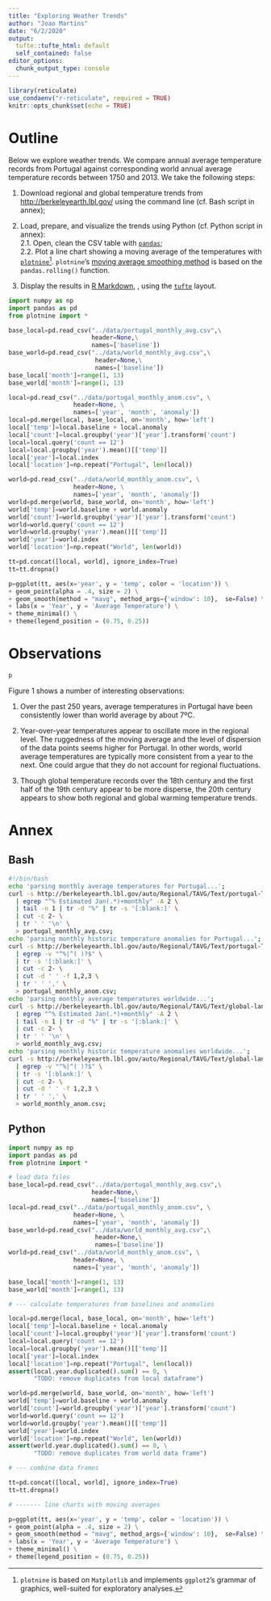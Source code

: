 ```yaml
---
title: "Exploring Weather Trends"
author: "Joao Martins"
date: "6/2/2020"
output:
  tufte::tufte_html: default
  self_contained: false
editor_options: 
  chunk_output_type: console
---
```



```r
library(reticulate)
use_condaenv("r-reticulate", required = TRUE)
knitr::opts_chunk$set(echo = TRUE)
```


# Outline

Below we explore weather trends.  We compare annual average temperature records from Portugal against corresponding world annual average temperature records between 1750 and 2013.  We take the following steps:

1. Download regional and global temperature trends from [http://berkeleyearth.lbl.gov/](http://berkeleyearth.lbl.gov) using the command line (cf. Bash script in annex);

2. Load, prepare, and visualize the trends using Python (cf. Python script in annex):  
  2.1. Open, clean the CSV table with [`pandas`](https://github.com/pandas-dev/pandas);  
  2.2. Plot a line chart showing a moving average of the temperatures with [`plotnine`](https://github.com/has2k1/plotnine)^[`plotnine` is based on `Matplotlib` and implements `ggplot2`'s grammar of graphics, well-suited for exploratory analyses.]. `plotnine`'s [moving average smoothing method](https://plotnine.readthedocs.io/en/stable/generated/plotnine.stats.stat_smooth.html) is based on the `pandas.rolling()` function.

3. Display the results in [R Markdown](https://rmarkdown.rstudio.com), \LaTeX, using the [`tufte`](https://github.com/rstudio/tufte) layout.

```python
import numpy as np
import pandas as pd
from plotnine import *

base_local=pd.read_csv("../data/portugal_monthly_avg.csv",\
                       header=None,\
                       names=['baseline'])
base_world=pd.read_csv("../data/world_monthly_avg.csv",\
                        header=None,\
                        names=['baseline'])
base_local['month']=range(1, 13)
base_world['month']=range(1, 13)

local=pd.read_csv("../data/portugal_monthly_anom.csv", \
                  header=None, \
                  names=['year', 'month', 'anomaly'])
local=pd.merge(local, base_local, on='month', how='left')
local['temp']=local.baseline + local.anomaly
local['count']=local.groupby('year')['year'].transform('count')
local=local.query('count == 12')
local=local.groupby('year').mean()[['temp']]
local['year']=local.index
local['location']=np.repeat("Portugal", len(local))

world=pd.read_csv("../data/world_monthly_anom.csv", \
                  header=None, \
                  names=['year', 'month', 'anomaly'])
world=pd.merge(world, base_world, on='month', how='left')
world['temp']=world.baseline + world.anomaly
world['count']=world.groupby('year')['year'].transform('count')
world=world.query('count == 12')
world=world.groupby('year').mean()[['temp']]
world['year']=world.index
world['location']=np.repeat("World", len(world))

tt=pd.concat([local, world], ignore_index=True)
tt=tt.dropna()

p=ggplot(tt, aes(x='year', y = 'temp', color = 'location')) \
+ geom_point(alpha = .4, size = 2) \
+ geom_smooth(method = "mavg", method_args={'window': 10},  se=False) \
+ labs(x = 'Year', y = 'Average Temperature') \
+ theme_minimal() \
+ theme(legend_position = (0.75, 0.25))

```

# Observations

```python
p
```

Figure 1 shows a number of interesting observations:

1. Over the past 250 years, average temperatures in Portugal have been consistently lower than world average by about 7ºC.

2. Year-over-year temperatures appear to oscillate more in the regional level.  The ruggedness of the moving average and the level of dispersion of the data points seems higher for Portugal.  In other words, world average temperatures are typically more consistent from a year to the next.  One could argue that they do not account for regional fluctuations.

3. Though global temperature records over the 18th century and the first half of the 19th century appear to be more disperse, the 20th century appears to show both regional and global warming temperature trends.

\newpage

# Annex

## Bash

```bash
#!/bin/bash
echo 'parsing monthly average temperatures for Portugal...';
curl -s http://berkeleyearth.lbl.gov/auto/Regional/TAVG/Text/portugal-TAVG-Trend.txt \
  | egrep "^% Estimated Jan(.*)+monthly" -A 2 \
  | tail -n 1 | tr -d "%" | tr -s '[:blank:]' \
  | cut -c 2- \
  | tr ' ' '\n' \
  > portugal_monthly_avg.csv;
echo 'parsing monthly historic temperature anomalies for Portugal...';
curl -s http://berkeleyearth.lbl.gov/auto/Regional/TAVG/Text/portugal-TAVG-Trend.txt \
  | egrep -v "^%|^( )?$" \
  | tr -s '[:blank:]' \
  | cut -c 2- \
  | cut -d ' ' -f 1,2,3 \
  | tr ' ' ',' \
  > portugal_monthly_anom.csv;
echo 'parsing monthly average temperatures worldwide...';
curl -s http://berkeleyearth.lbl.gov/auto/Regional/TAVG/Text/global-land-TAVG-Trend.txt \
  | egrep "^% Estimated Jan(.*)+monthly" -A 2 \
  | tail -n 1 | tr -d "%" | tr -s '[:blank:]' \
  | cut -c 2- \
  | tr ' ' '\n' \
  > world_monthly_avg.csv;
echo 'parsing monthly historic temperature anomalies worldwide...';
curl -s http://berkeleyearth.lbl.gov/auto/Regional/TAVG/Text/global-land-TAVG-Trend.txt \
  | egrep -v "^%|^( )?$" \
  | tr -s '[:blank:]' \
  | cut -c 2- \
  | cut -d ' ' -f 1,2,3 \
  | tr ' ' ',' \
  > world_monthly_anom.csv;
```


## Python

```python
import numpy as np
import pandas as pd
from plotnine import *

# load data files 
base_local=pd.read_csv("../data/portugal_monthly_avg.csv",\
                       header=None,\
                       names=['baseline'])
local=pd.read_csv("../data/portugal_monthly_anom.csv", \
                  header=None, \
                  names=['year', 'month', 'anomaly'])
base_world=pd.read_csv("../data/world_monthly_avg.csv",\
                        header=None,\
                        names=['baseline'])
world=pd.read_csv("../data/world_monthly_anom.csv", \
                  header=None, \
                  names=['year', 'month', 'anomaly'])

base_local['month']=range(1, 13)
base_world['month']=range(1, 13)

# --- calculate temperatures from baselines and anomalies

local=pd.merge(local, base_local, on='month', how='left')
local['temp']=local.baseline + local.anomaly
local['count']=local.groupby('year')['year'].transform('count')
local=local.query('count == 12')
local=local.groupby('year').mean()[['temp']]
local['year']=local.index
local['location']=np.repeat("Portugal", len(local))
assert(local.year.duplicated().sum() == 0, \
       "TODO: remove duplicates from local dataframe")

world=pd.merge(world, base_world, on='month', how='left')
world['temp']=world.baseline + world.anomaly
world['count']=world.groupby('year')['year'].transform('count')
world=world.query('count == 12')
world=world.groupby('year').mean()[['temp']]
world['year']=world.index
world['location']=np.repeat("World", len(world))
assert(world.year.duplicated().sum() == 0, \
       "TODO: remove duplicates from world data frame")

# --- combine data frames

tt=pd.concat([local, world], ignore_index=True)
tt=tt.dropna()

# ------- line charts with moving averages

p=ggplot(tt, aes(x='year', y = 'temp', color = 'location')) \
+ geom_point(alpha = .4, size = 2) \
+ geom_smooth(method = "mavg", method_args={'window': 10},  se=False) \
+ labs(x = 'Year', y = 'Average Temperature') \
+ theme_minimal() \
+ theme(legend_position = (0.75, 0.25))

```
